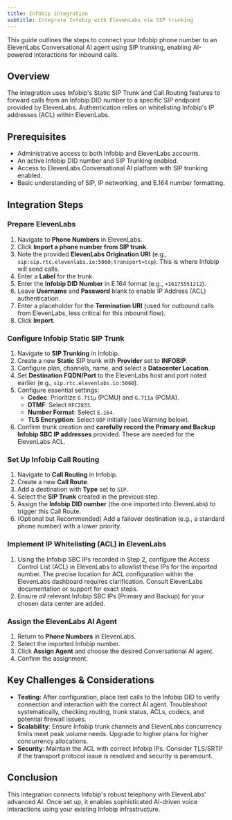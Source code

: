 ```yaml
---
title: Infobip integration
subtitle: Integrate Infobip with ElevenLabs via SIP trunking
---
```


This guide outlines the steps to connect your Infobip phone number to an ElevenLabs Conversational AI agent using SIP trunking, enabling AI-powered interactions for inbound calls.

## Overview

The integration uses Infobip's Static SIP Trunk and Call Routing features to forward calls from an Infobip DID number to a specific SIP endpoint provided by ElevenLabs. Authentication relies on whitelisting Infobip's IP addresses (ACL) within ElevenLabs.

## Prerequisites

- Administrative access to both Infobip and ElevenLabs accounts.
- An active Infobip DID number and SIP Trunking enabled.
- Access to ElevenLabs Conversational AI platform with SIP trunking enabled.
- Basic understanding of SIP, IP networking, and E.164 number formatting.

## Integration Steps

<Steps>

### Prepare ElevenLabs

1.  Navigate to **Phone Numbers** in ElevenLabs.
2.  Click **Import a phone number from SIP trunk**.
3.  Note the provided **ElevenLabs Origination URI** (e.g., `sip:sip.rtc.elevenlabs.io:5060;transport=tcp`). This is where Infobip will send calls.
4.  Enter a **Label** for the trunk.
5.  Enter the **Infobip DID Number** in E.164 format (e.g., `+16175551212`).
6.  Leave **Username** and **Password** blank to enable IP Address (ACL) authentication.
7.  Enter a placeholder for the **Termination URI** (used for outbound calls from ElevenLabs, less critical for this inbound flow).
8.  Click **Import**.

### Configure Infobip Static SIP Trunk

1.  Navigate to **SIP Trunking** in Infobip.
2.  Create a new **Static** SIP trunk with **Provider** set to **INFOBIP**.
3.  Configure plan, channels, name, and select a **Datacenter Location**.
4.  Set **Destination FQDN/Port** to the ElevenLabs host and port noted earlier (e.g., `sip.rtc.elevenlabs.io:5060`).
5.  Configure essential settings:
    - **Codec**: Prioritize `G.711µ` (PCMU) and `G.711a` (PCMA).
    - **DTMF**: Select `RFC2833`.
    - **Number Format**: Select `E.164`.
    - **TLS Encryption**: Select `UDP` initially (see Warning below).
6.  Confirm trunk creation and **carefully record the Primary and Backup Infobip SBC IP addresses** provided. These are needed for the ElevenLabs ACL.

### Set Up Infobip Call Routing

1.  Navigate to **Call Routing** in Infobip.
2.  Create a new **Call Route**.
3.  Add a destination with **Type** set to `SIP`.
4.  Select the **SIP Trunk** created in the previous step.
5.  Assign the **Infobip DID number** (the one imported into ElevenLabs) to trigger this Call Route.
6.  (Optional but Recommended) Add a failover destination (e.g., a standard phone number) with a lower priority.

### Implement IP Whitelisting (ACL) in ElevenLabs

1.  Using the Infobip SBC IPs recorded in Step 2, configure the Access Control List (ACL) in ElevenLabs to allowlist these IPs for the imported number.
    <Info>
      The precise location for ACL configuration within the ElevenLabs dashboard requires
      clarification. Consult ElevenLabs documentation or support for exact steps.
    </Info>
2.  Ensure _all_ relevant Infobip SBC IPs (Primary and Backup) for your chosen data center are added.

### Assign the ElevenLabs AI Agent

1.  Return to **Phone Numbers** in ElevenLabs.
2.  Select the imported Infobip number.
3.  Click **Assign Agent** and choose the desired Conversational AI agent.
4.  Confirm the assignment.

</Steps>

## Key Challenges & Considerations

- **Testing**: After configuration, place test calls to the Infobip DID to verify connection and interaction with the correct AI agent. Troubleshoot systematically, checking routing, trunk status, ACLs, codecs, and potential firewall issues.
- **Scalability**: Ensure Infobip trunk channels and ElevenLabs concurrency limits meet peak volume needs. Upgrade to higher plans for higher concurrency allocations.
- **Security**: Maintain the ACL with correct Infobip IPs. Consider TLS/SRTP if the transport protocol issue is resolved and security is paramount.

## Conclusion

This integration connects Infobip's robust telephony with ElevenLabs' advanced AI.
Once set up, it enables sophisticated AI-driven voice interactions using your existing Infobip infrastructure.

